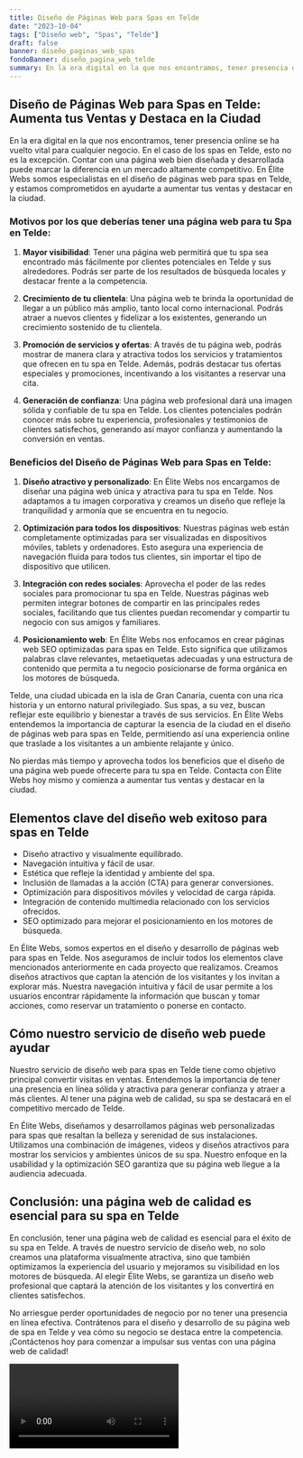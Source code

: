 ```yaml
---
title: Diseño de Páginas Web para Spas en Telde
date: "2023-10-04"
tags: ["Diseño web", "Spas", "Telde"]
draft: false
banner: diseño_paginas_web_spas
fondoBanner: diseño_pagina_web_telde
summary: En la era digital en la que nos encontramos, tener presencia online se ha vuelto vital para cualquier negocio. En el caso de los spas en Telde, esto no es la excepción. Contar con una página web bien diseñada y desarrollada puede marcar la diferencia en un mercado altamente competitivo. En Élite Webs somos especialistas en el diseño de páginas web para spas en Telde, y estamos comprometidos en ayudarte a aumentar tus ventas y destacar en la ciudad.
---
```



## Diseño de Páginas Web para Spas en Telde: Aumenta tus Ventas y Destaca en la Ciudad

En la era digital en la que nos encontramos, tener presencia online se ha vuelto vital para cualquier negocio. En el caso de los spas en Telde, esto no es la excepción. Contar con una página web bien diseñada y desarrollada puede marcar la diferencia en un mercado altamente competitivo. En Élite Webs somos especialistas en el diseño de páginas web para spas en Telde, y estamos comprometidos en ayudarte a aumentar tus ventas y destacar en la ciudad.

### Motivos por los que deberías tener una página web para tu Spa en Telde:

1. **Mayor visibilidad**: Tener una página web permitirá que tu spa sea encontrado más fácilmente por clientes potenciales en Telde y sus alrededores. Podrás ser parte de los resultados de búsqueda locales y destacar frente a la competencia.

2. **Crecimiento de tu clientela**: Una página web te brinda la oportunidad de llegar a un público más amplio, tanto local como internacional. Podrás atraer a nuevos clientes y fidelizar a los existentes, generando un crecimiento sostenido de tu clientela.

3. **Promoción de servicios y ofertas**: A través de tu página web, podrás mostrar de manera clara y atractiva todos los servicios y tratamientos que ofrecen en tu spa en Telde. Además, podrás destacar tus ofertas especiales y promociones, incentivando a los visitantes a reservar una cita.

4. **Generación de confianza**: Una página web profesional dará una imagen sólida y confiable de tu spa en Telde. Los clientes potenciales podrán conocer más sobre tu experiencia, profesionales y testimonios de clientes satisfechos, generando así mayor confianza y aumentando la conversión en ventas.

### Beneficios del Diseño de Páginas Web para Spas en Telde:

1. **Diseño atractivo y personalizado**: En Élite Webs nos encargamos de diseñar una página web única y atractiva para tu spa en Telde. Nos adaptamos a tu imagen corporativa y creamos un diseño que refleje la tranquilidad y armonía que se encuentra en tu negocio.

2. **Optimización para todos los dispositivos**: Nuestras páginas web están completamente optimizadas para ser visualizadas en dispositivos móviles, tablets y ordenadores. Esto asegura una experiencia de navegación fluida para todos tus clientes, sin importar el tipo de dispositivo que utilicen.

3. **Integración con redes sociales**: Aprovecha el poder de las redes sociales para promocionar tu spa en Telde. Nuestras páginas web permiten integrar botones de compartir en las principales redes sociales, facilitando que tus clientes puedan recomendar y compartir tu negocio con sus amigos y familiares.

4. **Posicionamiento web**: En Élite Webs nos enfocamos en crear páginas web SEO optimizadas para spas en Telde. Esto significa que utilizamos palabras clave relevantes, metaetiquetas adecuadas y una estructura de contenido que permita a tu negocio posicionarse de forma orgánica en los motores de búsqueda.

Telde, una ciudad ubicada en la isla de Gran Canaria, cuenta con una rica historia y un entorno natural privilegiado. Sus spas, a su vez, buscan reflejar este equilibrio y bienestar a través de sus servicios. En Élite Webs entendemos la importancia de capturar la esencia de la ciudad en el diseño de páginas web para spas en Telde, permitiendo así una experiencia online que traslade a los visitantes a un ambiente relajante y único.

No pierdas más tiempo y aprovecha todos los beneficios que el diseño de una página web puede ofrecerte para tu spa en Telde. Contacta con Élite Webs hoy mismo y comienza a aumentar tus ventas y destacar en la ciudad.

<GifSeo />

<Cta />

## Elementos clave del diseño web exitoso para spas en Telde

- Diseño atractivo y visualmente equilibrado.
- Navegación intuitiva y fácil de usar.
- Estética que refleje la identidad y ambiente del spa.
- Inclusión de llamadas a la acción (CTA) para generar conversiones.
- Optimización para dispositivos móviles y velocidad de carga rápida.
- Integración de contenido multimedia relacionado con los servicios ofrecidos.
- SEO optimizado para mejorar el posicionamiento en los motores de búsqueda.

En Élite Webs, somos expertos en el diseño y desarrollo de páginas web para spas en Telde. Nos aseguramos de incluir todos los elementos clave mencionados anteriormente en cada proyecto que realizamos. Creamos diseños atractivos que captan la atención de los visitantes y los invitan a explorar más. Nuestra navegación intuitiva y fácil de usar permite a los usuarios encontrar rápidamente la información que buscan y tomar acciones, como reservar un tratamiento o ponerse en contacto.

## Cómo nuestro servicio de diseño web puede ayudar

Nuestro servicio de diseño web para spas en Telde tiene como objetivo principal convertir visitas en ventas. Entendemos la importancia de tener una presencia en línea sólida y atractiva para generar confianza y atraer a más clientes. Al tener una página web de calidad, su spa se destacará en el competitivo mercado de Telde.

En Élite Webs, diseñamos y desarrollamos páginas web personalizadas para spas que resaltan la belleza y serenidad de sus instalaciones. Utilizamos una combinación de imágenes, videos y diseños atractivos para mostrar los servicios y ambientes únicos de su spa. Nuestro enfoque en la usabilidad y la optimización SEO garantiza que su página web llegue a la audiencia adecuada.

## Conclusión: una página web de calidad es esencial para su spa en Telde

En conclusión, tener una página web de calidad es esencial para el éxito de su spa en Telde. A través de nuestro servicio de diseño web, no solo creamos una plataforma visualmente atractiva, sino que también optimizamos la experiencia del usuario y mejoramos su visibilidad en los motores de búsqueda. Al elegir Élite Webs, se garantiza un diseño web profesional que captará la atención de los visitantes y los convertirá en clientes satisfechos.

No arriesgue perder oportunidades de negocio por no tener una presencia en línea efectiva. Contrátenos para el diseño y desarrollo de su página web de spa en Telde y vea cómo su negocio se destaca entre la competencia. ¡Contáctenos hoy para comenzar a impulsar sus ventas con una página web de calidad!

<Video />

<CtaBot job="Spas" city="Telde" />

<Gmaps query="Telde+españa+maps" />
